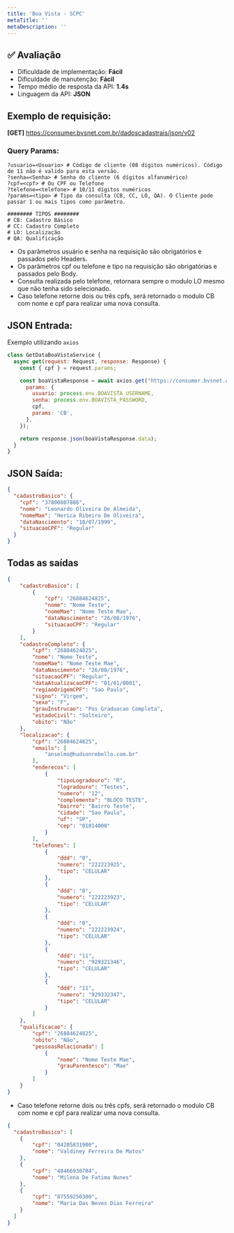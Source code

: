 ```yaml
---
title: 'Boa Vista - SCPC'
metaTitle: ''
metaDescription: ''
---
```


## ✅ Avaliação

- Dificuldade de implementação: **Fácil**
- Dificuldade de manutenção: **Fácil**
- Tempo médio de resposta da API: **1.4s**
- Linguagem da API: **JSON**

## Exemplo de requisição:

**[GET]** https://consumer.bvsnet.com.br/dadoscadastrais/json/v02

### Query Params:

```shell
?usuario=<Usuario> # Código de cliente (08 dígitos numéricos). Código de 11 não é valido para esta versão.
?senha=<Senha> # Senha do cliente (6 dígitos alfanumérico)
?cpf=<cpf> # Ou CPF ou Telefone
?telefone=<telefone> # 10/11 dígitos numéricos
?params=<tipo> # Tipo da consulta (CB, CC, LO, QA). O Cliente pode passar 1 ou mais tipos como parâmetro.

######## TIPOS ########
# CB: Cadastro Básico
# CC: Cadastro Completo
# LO: Localização
# QA: Qualificação
```

- Os parâmetros usuário e senha na requisição são obrigatórios e passados pelo Headers.
- Os parâmetros cpf ou telefone e tipo na requisição são obrigatórias e passados pelo Body.
- Consulta realizada pelo telefone, retornara sempre o modulo LO mesmo que não tenha sido selecionado.
- Caso telefone retorne dois ou três cpfs, será retornado o modulo CB com nome e cpf para realizar uma nova consulta.

## JSON Entrada:

Exemplo utilizando `axios`

```js
class GetDataBoaVistaService {
  async get(request: Request, response: Response) {
    const { cpf } = request.params;

    const boaVistaResponse = await axios.get("https://consumer.bvsnet.com.br/dadoscadastrais/json/v02", {
      params: {
        usuario: process.env.BOAVISTA_USERNAME,
        senha: process.env.BOAVISTA_PASSWORD,
        cpf,
        params: 'CB',
      },
    });

    return response.json(boaVistaResponse.data);
  }
}
```

## JSON Saída:

```json
{
  "cadastroBasico": {
    "cpf": "37800807886",
    "nome": "Leonardo Oliveira De Almeida",
    "nomeMae": "Herica Ribeiro De Oliveira",
    "dataNascimento": "18/07/1999",
    "situacaoCPF": "Regular"
  }
}
```

## Todas as saídas

```json
{
	"cadastroBasico": [
		{
			"cpf": "26884624825",
			"nome": "Nome Teste",
			"nomeMae": "Nome Teste Mae",
			"dataNascimento": "26/08/1976",
			"situacaoCPF": "Regular"
		}
	],
	"cadastroCompleto": {
		"cpf": "26884624825",
		"nome": "Nome Teste",
		"nomeMae": "Nome Teste Mae",
		"dataNascimento": "26/08/1976",
		"situacaoCPF": "Regular",
		"dataAtualizacaoCPF": "01/01/0001",
		"regiaoOrigemCPF": "Sao Paulo",
		"signo": "Virgem",
		"sexo": "F",
		"grauInstrucao": "Pos Graduacao Completa",
		"estadoCivil": "Solteiro",
		"obito": "Não"
	},
	"localizacao": {
		"cpf": "26884624825",
		"emails": [
			"anselmo@hudsonrebello.com.br"
		],
		"enderecos": [
			{
				"tipoLogradouro": "R",
				"logradouro": "Testes",
				"numero": "12",
				"complemento": "BLOCO TESTE",
				"bairro": "Bairro Teste",
				"cidade": "Sao Paulo",
				"uf": "SP",
				"cep": "01014000"
			}
		],
		"telefones": [
			{
				"ddd": "0",
				"numero": "222223925",
				"tipo": "CELULAR"
			},
			{
				"ddd": "0",
				"numero": "222223923",
				"tipo": "CELULAR"
			},
			{
				"ddd": "0",
				"numero": "222223924",
				"tipo": "CELULAR"
			},
			{
				"ddd": "11",
				"numero": "929321346",
				"tipo": "CELULAR"
			},
			{
				"ddd": "11",
				"numero": "929332347",
				"tipo": "CELULAR"
			}
		]
	},
	"qualificacao": {
		"cpf": "26884624825",
		"obito": "Não",
		"pessoasRelacionada": [
			{
				"nome": "Nome Teste Mae",
				"grauParentesco": "Mae"
			}
		]
	}
}
```

-	Caso telefone retorne dois ou três cpfs, será retornado o modulo CB com nome e cpf para realizar uma nova consulta.

```json
{
  "cadastroBasico": [
    {
        "cpf": "04205831900",
        "nome": "Valdiney Ferreira De Matos"
    },
    {
        "cpf": "40466930704",
        "nome": "Milena De Fatima Nunes"
    },
    {
        "cpf": "87559250300",
        "nome": "Maria Das Neves Dias Ferreira"
    }
  ]
}
```
